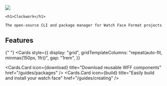 
  <div
    style={{
      flex: 1,
      display: "flex",
      alignItems: "center",
      alignContent: "center",
      justifyContent: "center",
      flexDirection: "column",
    }}
  >
    <img src="/clockwork_icon.png" width={80} />

    <h1>Clockwork</h1>

    The open-source CLI and package manager for Watch Face Format projects

  </div>

## Features

{" "}
<Cards
  style={{
    display: "grid",
    gridTemplateColumns: "repeat(auto-fit, minmax(150px, 1fr))",
    gap: "1rem",
  }}
>
  <Cards.Card
    icon={<span class="material-symbols-rounded">download</span>}
    title="Download reusable WFF components"
    href="/guides/packages"
  />
  <Cards.Card
    icon={<span class="material-symbols-rounded">build</span>}
    title="Easily build and install your watch face"
    href="/guides/creating"
  />
</Cards>
